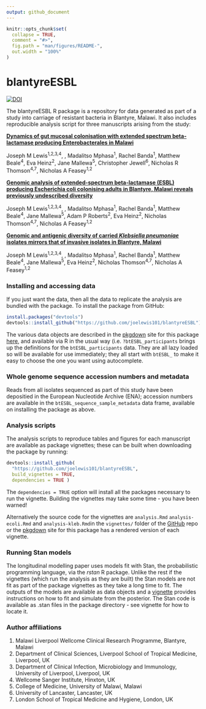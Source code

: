 ```yaml
---
output: github_document
---
```


<!-- README.md is generated from README.Rmd. Please edit that file -->

```r
knitr::opts_chunk$set(
  collapse = TRUE,
  comment = "#>",
  fig.path = "man/figures/README-",
  out.width = "100%"
)
```

# blantyreESBL

[![DOI](https://zenodo.org/badge/325831306.svg)](https://zenodo.org/badge/latestdoi/325831306)

<!-- badges: start -->
<!-- badges: end -->

The blantyreESBL R package is a repository for data generated as part of a study into carriage of resistant bacteria in Blantyre, Malawi. It also includes reproducible analysis script for three manuscripts arising from the study:
  
[**Dynamics of gut mucosal colonisation with extended spectrum beta-lactamase producing Enterobacterales in Malawi**](https://joelewis101.github.io/blantyreESBL/articles/analysis.html)

Joseph M Lewis^1,2,3,4^, , Madalitso Mphasa^1^, Rachel Banda^1^,  Matthew Beale^4^, Eva Heinz^2^, Jane Mallewa^5^, Christopher Jewell^6^, Nicholas R Thomson^4,7^, Nicholas A Feasey^1,2^

[**Genomic analysis of extended-spectrum beta-lactamase (ESBL) producing Escherichia coli colonising adults in Blantyre, Malawi reveals previously undescribed diversity**](https://joelewis101.github.io/blantyreESBL/articles/analysis-ecoli.html)

Joseph M Lewis^1,2,3,4^, , Madalitso Mphasa^1^, Rachel Banda^1^,  Matthew Beale^4^, Jane Mallewa^5^, Adam P Roberts^2^, Eva Heinz^2^, Nicholas Thomson^4,7^, Nicholas A Feasey^1,2^

[**Genomic and antigenic diversity of carried _Klebsiella pneumoniae_ isolates mirrors that of invasive isolates in Blantyre, Malawi**](https://joelewis101.github.io/blantyreESBL/articles/analysis-kleb.html)

Joseph M Lewis^1,2,3,4^, , Madalitso Mphasa^1^, Rachel Banda^1^,  Matthew Beale^4^, Jane Mallewa^5^, Eva Heinz^2^, Nicholas Thomson^4,7^, Nicholas A Feasey^1,2^

### Installing and accessing data

If you just want the data, then all the data to replicate the analysis are bundled with the package. To install the package from GitHub:

``` r
install.packages("devtools")
devtools::install_github("https://github.com/joelewis101/blantyreESBL")
```

The various data objects are described in the [pkgdown](https://joelewis101.github.io/blantyreESBL/) site for this package [here](https://joelewis101.github.io/blantyreESBL/reference/index.html), and available via R in the usual way (i.e. `?btESBL_participants` brings up the definitions for the `btESBL_participants` data. They are all lazy loaded so will be available for use immediately; they all start with `btESBL_` to make it easy to choose the one you want using autocomplete.

### Whole genome sequence accession numbers and metadata

Reads from all isolates sequenced as part of this study have been depositied in the European Nucleotide Archive (ENA); accession numbers are available in the `btESBL_sequence_sample_metadata` data frame, available on installing the package as above.

### Analysis scripts

The analysis scripts to reproduce tables and figures for each manuscript are available as package vignettes; these can be built when downloading the package by running:

``` r
devtools::install_github(
  "https://github.com/joelewis101/blantyreESBL", 
  build_vignettes = TRUE, 
  dependencies = TRUE )
```

The `dependencies = TRUE` option will install all the packages necessary to run the vignette. Building the vignettes may take some time - you have been warned!

Alternatively the source code for the vignettes are `analysis.Rmd` `analysis-ecoli.Rmd` and `analysis-kleb.Rmd`in the `vignettes/` folder of the [GitHub](https://github.com/joelewis101/blantyreESBL)
 repo or the [pkgdown](https://joelewis101.github.io/blantyreESBL/) site for this package has a rendered version of each vignette.
 
### Running Stan models
 
The longitudinal modelling paper uses models fit with Stan, the probabilistic programming language, via the *rstan* R package. Unlike the rest if the vignettes (which run the analysis as they are built) the Stan models are not fit as part of the package vignettes as they take a long time to fit. The outputs of the models are available as data objects and a [vignette](https://joelewis101.github.io/blantyreESBL/articles/fitting-stan-models.html) provides instructions on how to fit and simulate from the posterior. The Stan code is available as .stan files in the package directory - see vignette for how to locate it.
 
### Author affiliations
 
1. Malawi Liverpool Wellcome Clinical Research Programme, Blantyre, Malawi
2. Department of Clinical Sciences, Liverpool School of Tropical Medicine, Liverpool, UK
3. Department of Clinical Infection, Microbiology and Immunology, University of Liverpool, Liverpool, UK
4. Wellcome Sanger Institute, Hinxton, UK
5. College of Medicine, University of Malawi, Malawi
6. University of Lancaster, Lancaster, UK
7. London School of Tropical Medicine and Hygiene, London, UK 
